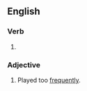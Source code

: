 ==English==

===Verb===
{{head|en|verb form}}

# {{en-past of|overplay}}

===Adjective===
{{en-adj}}

# Played too [[frequently]].
